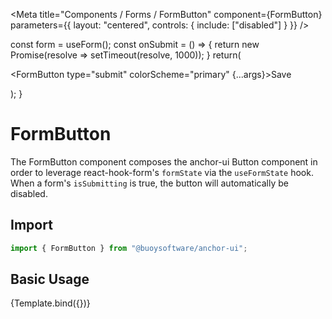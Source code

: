 

<Meta
  title="Components / Forms / FormButton"
  component={FormButton}
  parameters={{
    layout: "centered",
    controls: {
      include: ["disabled"]
    }
  }}
/>

  const form = useForm();
  const onSubmit = () => {
    return new Promise(resolve => setTimeout(resolve, 1000));
  }
  return(
    <Form form={form} id="form-button-example" scope="form-button-example" onSubmit={onSubmit}>
      <FormButton type="submit" colorScheme="primary" {...args}>Save</FormButton>
    </Form>
  );
}


# FormButton

The FormButton component composes the anchor-ui Button component in order to
leverage react-hook-form's `formState` via the `useFormState` hook. When a
form's `isSubmitting` is true, the button will automatically be disabled.

## Import

```javascript
import { FormButton } from "@buoysoftware/anchor-ui";
```

## Basic Usage

<Canvas>
  <Story args={{ disabled: false }} name="Form Button">
    {Template.bind({})}
  </Story>
</Canvas>
